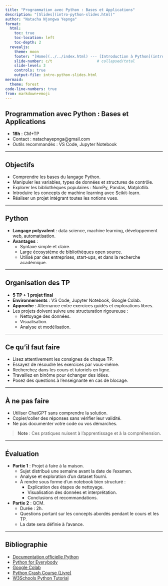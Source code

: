 ```yaml
---
title: "Programmation avec Python : Bases et Applications"
description: "[Slides](intro-python-slides.html)"
author: "Natacha Njongwa Yepnga"
format: 
  html:
    toc: true
    toc-location: left
    toc-depth: 2
  revealjs:
    theme: moon
    footer: "[Home](../../index.html) --- [Introduction à Python](intro-python.html)"
    slide-number: c/t                    # collapsed/total
    slide-level: 3
    controls: true
    output-file: intro-python-slides.html
mermaid:
  theme: forest
code-line-numbers: true
from: markdown+emoji
---
```


## Programmation avec Python : Bases et Applications

- **18h** : CM+TP
- Contact : natachayepnga@gmail.com
- Outils recommandés : VS Code, Jupyter Notebook

---

## Objectifs

- Comprendre les bases du langage Python.
- Manipuler les variables, types de données et structures de contrôle.
- Explorer les bibliothèques populaires : NumPy, Pandas, Matplotlib.
- Introduire les concepts de machine learning avec Scikit-learn.
- Réaliser un projet intégrant toutes les notions vues.

---

## Python

- **Langage polyvalent** : data science, machine learning, développement web, automatisation.
- **Avantages** :
  - Syntaxe simple et claire.
  - Large écosystème de bibliothèques open source.
  - Utilisé par des entreprises, start-ups, et dans la recherche académique.

---

## Organisation des TP

- **5 TP + 1 projet final**
- **Environnements** : VS Code, Jupyter Notebook, Google Colab.
- **Approche** : Alternance entre exercices guidés et explorations libres.
- Les projets doivent suivre une structuration rigoureuse :
  - Nettoyage des données.
  - Visualisation.
  - Analyse et modélisation.

---

## Ce qu'il faut faire

- Lisez attentivement les consignes de chaque TP.
- Essayez de résoudre les exercices par vous-même.
- Recherchez dans les cours et tutoriels en ligne.
- Travaillez en binôme pour échanger des idées.
- Posez des questions à l'enseignante en cas de blocage.

---

## À ne pas faire

- Utiliser ChatGPT sans comprendre la solution.
- Copier/coller des réponses sans vérifier leur validité.
- Ne pas documenter votre code ou vos démarches.

> **Note** : Ces pratiques nuisent à l’apprentissage et à la compréhension.

---

## Évaluation

- **Partie 1** : Projet à faire à la maison.
  - Sujet distribué une semaine avant la date de l'examen.
  - Analyse et exploration d’un dataset fourni.
  - À rendre sous forme d’un notebook bien structuré :
    - Explication des étapes de nettoyage.
    - Visualisation des données et interprétation.
    - Conclusions et recommandations.

- **Partie 2** : QCM.
  - Durée : 2h.
  - Questions portant sur les concepts abordés pendant le cours et les TP.
  - La date sera définie à l'avance.

---

## Bibliographie {.smaller}

- [Documentation officielle Python](https://docs.python.org/3/)
- [Python for Everybody](https://www.py4e.com/)
- [Google Colab](https://colab.research.google.com/)
- [Python Crash Course (Livre)](https://nostarch.com/pythoncrashcourse2e)
- [W3Schools Python Tutorial](https://www.w3schools.com/python/)
